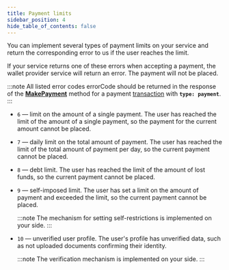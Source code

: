 ```yaml
---
title: Payment limits
sidebar_position: 4
hide_table_of_contents: false
---
```



You can implement several types of payment limits on your service and return the
corresponding error to us if the user reaches the limit.

If your service returns one of these errors when accepting a payment, the wallet provider
service will return an error. The payment will not be placed.

:::note
All listed error codes errorCode should be returned in the response of the
[**MakePayment**](/backend/API#operation/MakePayment) method for a payment
[transaction](/backend/payments#payment-acceptance) with **`type: payment`**.
:::

*   `6` — limit on the amount of a single payment. The user has reached the limit of
    the amount of a single payment, so the payment for the current amount cannot be
    placed.
*   `7` — daily limit on the total amount of payment. The user has reached the
    limit of the total amount of payment per day, so the current payment cannot be
    placed.
*   `8` — debt limit. The user has reached the limit of the amount of lost
    funds, so the current payment cannot be placed.
*   `9` — self-imposed limit. The user has set a limit on the amount of payment and
    exceeded the limit, so the current payment cannot be placed. 
  
    :::note
    The mechanism for setting self-restrictions is implemented on your side.
    :::

*   `10` — unverified user profile. The user's profile has unverified data, such
    as not uploaded documents confirming their identity.

    :::note
    The verification mechanism is implemented on your side.
    :::
